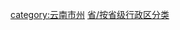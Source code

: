 {{Catnav|頁面分類|...|中国各省行政区划|云南行政区划|云南市州}}
{{Catnav|頁面分類|...|中国行政区划|中国自治地方|中国民族自治州}}

[[category:云南市州|category:云南市州]]
[[category:中国自治州|省/按省级行政区分类]]